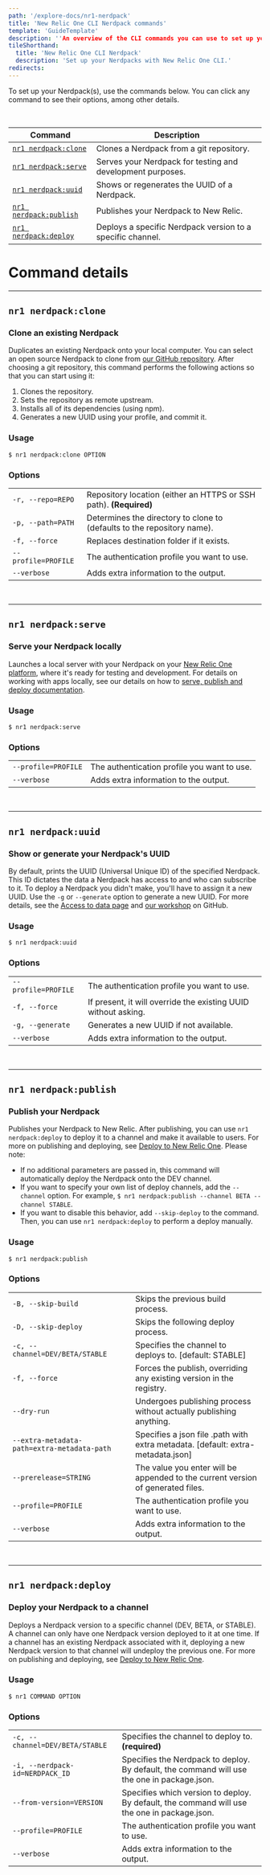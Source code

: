 ```yaml
---
path: '/explore-docs/nr1-nerdpack'
title: 'New Relic One CLI Nerdpack commands'
template: 'GuideTemplate'
description: ''An overview of the CLI commands you can use to set up your New Relic One Nerdpacks.'
tileShorthand:
  title: 'New Relic One CLI Nerdpack'
  description: 'Set up your Nerdpacks with New Relic One CLI.'
redirects:
---
```

<Intro>

To set up your Nerdpack(s), use the commands below. You can click any command to see their options, among other details.

</Intro>

<br/>

| Command | Description |
|---|---|
| [`nr1 nerdpack:clone`](#clone) | Clones a Nerdpack from a git repository. |
| [`nr1 nerdpack:serve`](#serve) | Serves your Nerdpack for testing and development purposes. |
| [`nr1 nerdpack:uuid`](#uuid) | Shows or regenerates the UUID of a Nerdpack.  |
| [`nr1 nerdpack:publish`](#publish) | Publishes your Nerdpack to New Relic. |
| [`nr1 nerdpack:deploy`](#deploy) | Deploys a specific Nerdpack version to a specific channel. |

# Command details

***

## `nr1 nerdpack:clone` 
### Clone an existing Nerdpack
Duplicates an existing Nerdpack onto your local computer. You can select an open source Nerdpack to clone from [our GitHub repository](https://opensource.newrelic.com/explore-projects/). After choosing a git repository, this command performs the following actions so that you can start using it:
1. Clones the repository.
2. Sets the repository as remote upstream.
3. Installs all of its dependencies (using npm).
4. Generates a new UUID using your profile, and commit it.

### Usage
`$ nr1 nerdpack:clone OPTION` 

### Options
| | |
|---|---|
|  `-r, --repo=REPO`  | Repository location (either an HTTPS or SSH path). **(Required)** |
|  `-p, --path=PATH`  | Determines the directory to clone to (defaults to the repository name). |
|  `-f, --force`      |   Replaces destination folder if it exists. |
|  `--profile=PROFILE`| The authentication profile you want to use. |
|  `--verbose`        | Adds extra information to the output. |

<br/>

*** 

## `nr1 nerdpack:serve`
### Serve your Nerdpack locally
Launches a local server with your Nerdpack on your [New Relic One platform](https://one.newrelic.com/?nerdpacks=local), where it's ready for testing and development. For details on working with apps locally, see our details on how to [serve, publish and deploy documentation](/build-apps/publish-deploy/).

### Usage
`$ nr1 nerdpack:serve` 

### Options
| | |
|---|---|
|  `--profile=PROFILE`| The authentication profile you want to use. |
|  `--verbose`        | Adds extra information to the output. |

<br/>

*** 

## `nr1 nerdpack:uuid`
### Show or generate your Nerdpack's UUID
 By default, prints the UUID (Universal Unique ID) of the specified Nerdpack. This ID dictates the data a Nerdpack has access to and who can subscribe to it. To deploy a Nerdpack you didn't make, you'll have to assign it a new UUID. Use the `-g` or `--generate` option to generate a new UUID.
 For more details, see the [Access to data page](https://developer.newrelic.com/build-tools/new-relic-one-applications/guide-to-authentication--data-access--and-permissions#Appaccesstodata) and [our workshop](https://github.com/newrelic/nr1-workshop/blob/master/lab-cli/INSTRUCTIONS.md) on GitHub.

### Usage
`$ nr1 nerdpack:uuid` 

### Options
| | |
|---|---|
|  `--profile=PROFILE`| The authentication profile you want to use. |
|  `-f, --force`       | If present, it will override the existing UUID without asking. |
|  `-g, --generate`     | Generates a new UUID if not available. |
|  `--verbose`        | Adds extra information to the output. |

<br/>

***

## `nr1 nerdpack:publish`
### Publish your Nerdpack
Publishes your Nerdpack to New Relic. After publishing, you can use `nr1 nerdpack:deploy` to deploy it to a channel and make it available to users. For more on publishing and deploying, see [Deploy to New Relic One](/build-tools/new-relic-one-applications/publish-deploy).
Please note:
* If no additional parameters are passed in, this command will automatically deploy the Nerdpack onto the DEV channel. 
* If you want to specify your own list of deploy channels, add the `--channel` option. For example, `$ nr1 nerdpack:publish --channel BETA --channel STABLE`.
* If you want to disable this behavior, add `--skip-deploy` to the command. Then, you can use `nr1 nerdpack:deploy` to perform a deploy manually.


### Usage
`$ nr1 nerdpack:publish` 

### Options
| | |
|---|---|
| `-B, --skip-build`                          | Skips the previous build process. |
| `-D, --skip-deploy`                        | Skips the following deploy process. |
| `-c, --channel=DEV/BETA/STABLE`            | Specifies the channel to deploys to. [default: STABLE] |
|  `-f, --force`                              |  Forces the publish, overriding any existing version in the registry. |
|  `--dry-run`                                 | Undergoes publishing process without actually publishing anything. |
|  `--extra-metadata-path=extra-metadata-path` | Specifies a json file .path with extra metadata. [default: extra-metadata.json] |
|  `--prerelease=STRING`                   | The value you enter will be appended to the current version of generated files. |
|  `--profile=PROFILE`                      | The authentication profile you want to use. |
|  `--verbose`        | Adds extra information to the output. |

<br/>

***

## `nr1 nerdpack:deploy`
### Deploy your Nerdpack to a channel
Deploys a Nerdpack version to a specific channel (DEV, BETA, or STABLE). A channel can only have one Nerdpack version deployed to it at one time. If a channel has an existing Nerdpack associated with it, deploying a new Nerdpack version to that channel will undeploy the previous one. 
For more on publishing and deploying, see [Deploy to New Relic One](/build-tools/new-relic-one-applications/publish-deploy).

### Usage
`$ nr1 COMMAND OPTION` 

### Options
| | |
|---|---|
|  `-c, --channel=DEV/BETA/STABLE` | Specifies the channel to deploy to. **(required)** |
|  `-i, --nerdpack-id=NERDPACK_ID` | Specifies the Nerdpack to deploy. By default, the command will use the one in package.json. |
|  `--from-version=VERSION` | Specifies which version to deploy. By default, the command will use the one in package.json. |
|  `--profile=PROFILE`  | The authentication profile you want to use. |
|  `--verbose`        | Adds extra information to the output. |

